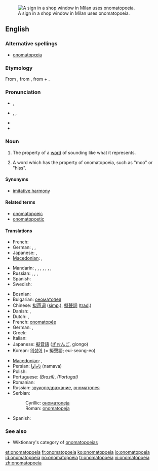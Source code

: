 {{was wotd|2006|April|10}}
{{wikipedia}}
[[Image:Clocks no tic tac.JPG|thumb|right|A sign in a shop window in Milan uses onomatopoeia.]]
==English==

===Alternative spellings===
* [[onomatopœia]]

===Etymology===
From {{etyl|grc}} {{term|ὀνοματοποιία|sc=polytonic|tr=onomatopoiia||the coining of a word in imitation of a sound|lang=grc}}, from {{term|ονοματοποιέω|sc=polytonic|tr=onomatopoieo||to coin names|lang=grc}}, from {{term|ὄνομα|sc=polytonic|tr=onoma||name|lang=grc}} + {{term|ποιέω|sc=polytonic|tr=poieo||to make, to do, to produce|lang=grc}}.

===Pronunciation===
* {{a|RP}} {{IPA|/ˌɒnəˌmætə'piə/}}, {{SAMPA|/%Qn@%m{t@"pi@/}}
* {{a|US}} {{enPR|än'ə-măt'ə-pēʹə ''or'' än'ə-mät'ə-pēʹə}}, {{IPA|/ˌɑːnəˌmætə'piə/|/ˌɑːnəˌmɑːtə'piə/}}, {{SAMPA|/%A:n@%m{t@"pi@/|/%A:n@%mA:t@"pi@/}}
* {{audio|en-us-onomatopoeia.ogg|Audio (US)}}
* {{rhymes|iə}}

===Noun===
{{en-noun|s|-}}

# {{uncountable}} The property of a [[word]] of sounding like what it represents.
# {{countable}} A word which has the property of onomatopoeia, such as "moo" or "hiss".

====Synonyms====
* [[imitative harmony]]

====Related terms====
* [[onomatopoeic]]
* [[onomatopoetic]]

====Translations====
{{trans-top|property}}
* French: {{t+|fr|onomatopée|f}}
* German: {{t|de|Onomatopöie|f}},  {{t|de|Lautmalerei}},  {{t|de|Schallnachahmung|f}}
* Japanese: {{t|ja|擬音語|tr=ぎおんご, giongo|sc=Jpan}},  {{t|ja|擬音|tr=ぎおん, gion|sc=Jpan}}
* [[Macedonian]]: {{t|mk|ономатопеја|f|tr=onomatopéja|sc=Cyrl}},  {{t|mk|подражавање|n|tr=podražávanje|sc=Cyrl}}
{{trans-mid}}
* Mandarin: {{t|zh|象聲詞|sc=Hani}},  {{t|zh|象声词|tr=xiàngshēngcí|sc=Hani}},  {{t|zh|擬聲|sc=Hani}},  {{t|zh|拟声|tr=nǐshēng|sc=Hani}},  {{t|zh|象聲|sc=Hani}},  {{t|zh|象声|tr=xiàngshēng|sc=Hani}},  {{t|zh|擬聲語|sc=Hani}},  {{t|zh|拟声语|tr=nǐshēngyǔ|sc=Hani}}
* Russian: {{t+|ru|звукоподражание|sc=Cyrl}}, {{t+|ru|ономатопея|sc=Cyrl}},  {{t|ru|звукоподражание|n|tr=zvukopodražánije|sc=Cyrl}},  {{t|ru|ономатопея|f|tr=onomatopéja|sc=Cyrl}}
* Spanish: {{t+|es|onomatopeya|f}}
* Swedish: {{t+|sv|onomatopoesi}}
{{trans-bottom}}

{{trans-top|word with this property}}
* Bosnian: {{t-|bs|onomatopeja|f}}
* Bulgarian: [[ономатопея#Bulgarian|ономатопея]] {{f}}
* Chinese: [[拟声词]] ([[Simplified Chinese|simp]].), [[擬聲詞]] ([[Traditional Chinese|trad]].)
* Danish: {{t+|da|onomatopoietikon}}, {{t+|da|lydord}}
* Dutch: {{t+|nl|onomatopee|f}}, {{t+|nl|klanknabootsing|f}}
* French: [[onomatopée]] {{f}}
* German: {{t-|de|Onomatopoese|f}}, {{t+|de|Onomatopöie|f}}
* Greek: {{t+|el|ονοματοποιία|f|sc=Grek}}
* Italian: {{t+|it|onomatopea}}
* Japanese: [[擬音語]] ([[ぎおんご]], giongo)
* Korean: [[의성어]] (= 擬聲語; eui-seong-eo)
{{trans-mid}}
* [[Macedonian]]: {{t|mk|ономатопеја|f|tr=onomatopéja|sc=Cyrl}},  {{t|mk|подражавање|n|tr=podražávanje|sc=Cyrl}}
* Persian: [[نام‌آوا]] (namava)
* Polish: {{t-|pl|onomatopeja|f}}
* Portuguese: {{t+|pt|onomatopéia}} ''(Brazil)'', {{t|pt|onomatopeia}} ''(Portugal)''
* Romanian: {{t-|ro|onomatopee|f}}
* Russian: [[звукоподражание]], [[ономатопея]]
* Serbian:
*: Cyrillic: [[ономатопеја#Serbian|ономатопеја]] {{f}}
*: Roman: [[onomatopeja#Serbian|onomatopeja]] {{f}}
* Spanish: {{t+|es|onomatopeya}}
{{trans-bottom}}

===See also===
* Wiktionary's category of [[:Category:Onomatopoeia|onomatopoeias]]

[[et:onomatopoeia]]
[[fr:onomatopoeia]]
[[ko:onomatopoeia]]
[[io:onomatopoeia]]
[[id:onomatopoeia]]
[[no:onomatopoeia]]
[[tr:onomatopoeia]]
[[vi:onomatopoeia]]
[[zh:onomatopoeia]]